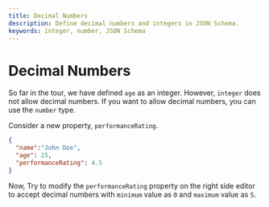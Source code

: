 ```yaml
---
title: Decimal Numbers
description: Define decimal numbers and integers in JSON Schema.
keywords: integer, number, JSON Schema
---
```


# Decimal Numbers

So far in the tour, we have defined `age` as an integer. However, `integer` does not allow decimal numbers. If you want to allow decimal numbers, you can use the `number` type.

Consider a new property, `performanceRating`. 

```json highlightLineStart={4} 
{
  "name":"John Doe",
  "age": 25,
  "performanceRating": 4.5
}
```

Now, Try to modify the `performanceRating` property on the right side editor to accept decimal numbers with `minimum` value as `0` and `maximum` value as `5`.